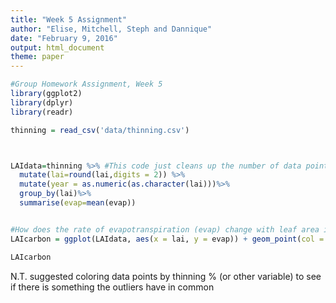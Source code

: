 ```yaml
---
title: "Week 5 Assignment"
author: "Elise, Mitchell, Steph and Dannique"
date: "February 9, 2016"
output: html_document
theme: paper
---
```


```r
#Group Homework Assignment, Week 5
library(ggplot2)
library(dplyr)
library(readr)

thinning = read_csv('data/thinning.csv')



LAIdata=thinning %>% #This code just cleans up the number of data points by grouping lai values and then averaging evap values... The full dataset is too big to run in a timely fashion! 
  mutate(lai=round(lai,digits = 2)) %>%
  mutate(year = as.numeric(as.character(lai)))%>%
  group_by(lai)%>%
  summarise(evap=mean(evap))


#How does the rate of evapotranspiration (evap) change with leaf area index (lai)? 
LAIcarbon = ggplot(LAIdata, aes(x = lai, y = evap)) + geom_point(col = 'chartreuse4') + ggtitle('Evapotranspiration Rate Changes with Leaf Area Index') + labs(x = 'Leaf Area Index', y = 'Rate of Evapotranspiration')

LAIcarbon
```

N.T. suggested coloring data points by thinning % (or other variable) to see if there is something the outliers have in common